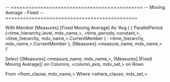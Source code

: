 -- =============================================
-- Moving Average - Fixed
-- =============================================

With
		Member [Measures].[Fixed Moving Average] As
		'Avg (
		  { ParallelPeriod (<time_hierarchy_level, mdx_name,>, <time_periods, constant,>,
							<time_hierarchy, mdx_name,>.CurrentMember
	    ) : <time_hierarchy, mdx_name,>.CurrentMember }, [Measures].<measure_name, mdx_name,> )'

Select	{[Measures].<measure_name, mdx_name,>, [Measures].[Fixed Moving Average]} on Columns,
		<column_axis, mdx_set,> on Rows

From	<from_clause, mdx_name,>
Where	<where_clause, mdx_set,>


